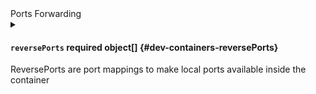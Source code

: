 

<div className="group" data-group="ports">
<div className="group-name">Ports Forwarding</div>


<details className="config-field" data-expandable="true">
<summary>

#### `reversePorts` <span className="config-field-required" data-required="false">required</span> <span className="config-field-type">object[]</span> <span className="config-field-default"></span> <span className="config-field-enum"></span> {#dev-containers-reversePorts}

ReversePorts are port mappings to make local ports available inside the container

</summary>

<PartialReversePortsreference />


</details>

</div>